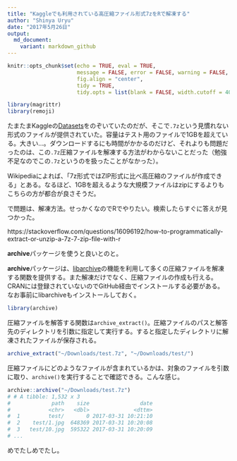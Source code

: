 ```yaml
---
title: "Kaggleでも利用されている高圧縮ファイル形式7zをRで解凍する" 
author: "Shinya Uryu"
date: "2017年5月26日"
output: 
  md_document:
    variant: markdown_github
---
```


```r
knitr::opts_chunk$set(echo = TRUE, eval = TRUE, 
                      message = FALSE, error = FALSE, warning = FALSE,
                      fig.align = "center",
                      tidy = TRUE,
                      tidy.opts = list(blank = FALSE, width.cutoff = 40))
```

```r
library(magrittr)
library(remoji)
```

たまたまKaggleの[Datasets](https://www.kaggle.com/datasets)をのぞいていたのだが、そこで`.7z`という見慣れない形式のファイルが提供されていた。容量はテスト用のファイルで1GBを超えている。大きい...。ダウンロードするにも時間がかかるのだけど、それよりも問題だったのは、この`.7z`圧縮ファイルを解凍する方法がわからないことだった（勉強不足なのでこの`.7z`というのを扱ったことがなかった）。

Wikipediaによれば、「7z形式ではZIP形式に比べ高圧縮のファイルが作成できる」とある。なるほど、1GBを超えるような大規模ファイルはzipにするよりもこちらの方が都合が良さそうだ。

で問題は、解凍方法。せっかくなのでRでやりたい。検索したらすぐに答えが見つかった。

https://stackoverflow.com/questions/16096192/how-to-programmatically-extract-or-unzip-a-7z-7-zip-file-with-r

**archive**パッケージを使うと良いとのと。

**archive**パッケージは、[libarchive](http://www.libarchive.org)の機能を利用して多くの圧縮ファイルを解凍する関数を提供する。また解凍だけでなく、圧縮ファイルの作成も行える。CRANには登録されていないのでGitHub経由でインストールする必要がある。なお事前にlibarchiveもインストールしておく。

```r
library(archive)
```

圧縮ファイルを解答する関数は`archive_extract()`。圧縮ファイルのパスと解答先のディレクトリを引数に指定して実行する。すると指定したディレクトリに解凍されたファイルが保存される。

```r
archive_extract("~/Downloads/test.7z", "~/Downloads/test/")
```

圧縮ファイルにどのようなファイルが含まれているかは、対象のファイルを引数に取り、`archive()`を実行することで確認できる。こんな感じ。

```r
archive::archive("~/Downloads/test.7z")
# # A tibble: 1,532 x 3
#             path    size                date
#            <chr>   <dbl>              <dttm>
#  1         test/       0 2017-03-31 10:21:10
#  2    test/1.jpg  648369 2017-03-31 10:20:08
#  3   test/10.jpg  595322 2017-03-31 10:20:09
# ...
```


めでたしめでたし。




